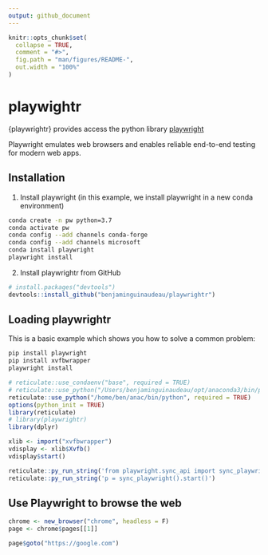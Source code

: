 ```yaml
---
output: github_document
---
```


<!-- README.md is generated from README.Rmd. Please edit that file -->

```r
knitr::opts_chunk$set(
  collapse = TRUE,
  comment = "#>",
  fig.path = "man/figures/README-",
  out.width = "100%"
)
```

# playwightr

<!-- badges: start -->
<!-- badges: end -->

{playwrightr} provides access the python library [playwright](https://playwright.dev/python/docs/intro)

Playwright emulates web browsers and enables reliable end-to-end testing for modern web apps.

## Installation

1. Install playwright (in this example, we install playwright in a new conda environment)

```bash
conda create -n pw python=3.7
conda activate pw
conda config --add channels conda-forge
conda config --add channels microsoft
conda install playwright
playwright install
```

2. Install playwrightr from GitHub

``` r
# install.packages("devtools")
devtools::install_github("benjaminguinaudeau/playwrightr")
```

## Loading playwrightr

This is a basic example which shows you how to solve a common problem:

```bash
pip install playwright
pip install xvfbwrapper
playwright install 
```


```r
# reticulate::use_condaenv("base", required = TRUE)
# reticulate::use_python("/Users/benjaminguinaudeau/opt/anaconda3/bin/python", required = TRUE)
reticulate::use_python("/home/ben/anac/bin/python", required = TRUE)
options(python_init = TRUE)
library(reticulate)
# library(playwrightr)
library(dplyr)
```


```r
xlib <- import("xvfbwrapper")
vdisplay <- xlib$Xvfb()
vdisplay$start()

reticulate::py_run_string('from playwright.sync_api import sync_playwright')
reticulate::py_run_string('p = sync_playwright().start()')
```


## Use Playwright to browse the web

```r
chrome <- new_browser("chrome", headless = F)
page <- chrome$pages[[1]]

page$goto("https://google.com")
```
